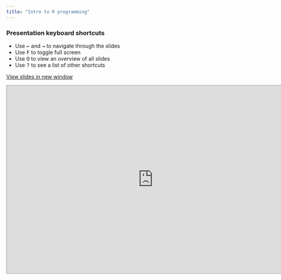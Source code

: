 ---
title: "Intro to R programming"
---

### **Presentation keyboard shortcuts**
          
::: {.text-line-space}
<ul>
  <li>Use <kbd>←</kbd> and <kbd>→</kbd> to navigate through the slides</li>
  
  <li>Use <kbd>F</kbd> to toggle full screen</li>
  
  <li>Use <kbd>O</kbd> to view an overview of all slides</li>
  
  <li>Use <kbd>?</kbd> to see a list of other shortcuts</li>
  
</ul>
:::


<a href="https://chris-allones.github.io/sem-2023-materials/sem_presentations/01-intro-to-r/intro-to-r.html" target="_blank" class="btn-slides">View slides in new window</a>






```{=html}
<iframe class=box width="780" height="500" src="https://chris-allones.github.io/sem-2023-materials/sem_presentations/01-intro-to-r/intro-to-r.html" style="border:1px solid #8e9aaf";></iframe>
```